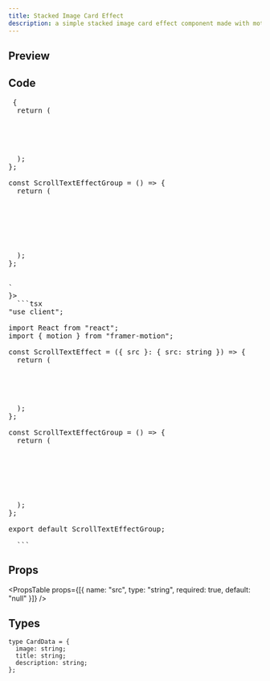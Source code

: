 ```yaml
---
title: Stacked Image Card Effect
description: a simple stacked image card effect component made with motion and tailwind css.
---
```


## Preview

<Preview>
  <StackedImageCardEffect />
</Preview>

## Code

<Pre raw={
`
"use client";


const ScrollTextEffect = ({ src }: { src: string }) => {
  return (
    <motion.div
      className="relative flex items-center w-full h-full justify-center overflow-hidde group border-none"
      whileHover="hover"
    >
      <motion.img
        className="absolute h-full w-full object-cover top-0 left-0 z-10 border-none"
        src={src}
        variants={{
          hover: { scale: 1.0 },
        }}
        transition={{ duration: 0.2, delay: 0, ease: "easeInOut" }}
      />
      <motion.img
        className="absolute h-full w-full object-cover top-0 left-0 z-20 border-none"
        src={src}
        variants={{
          hover: { scale: 0.7 },
        }}
        transition={{ duration: 0.2, delay: 0.1, ease: "easeInOut" }}
      />
      <motion.img
        className="absolute h-full w-full object-cover top-0 left-0 z-30 border-none"
        src={src}
        variants={{
          hover: { scale: 0.5 },
        }}
        transition={{ duration: 0.2, delay: 0.2, ease: "easeInOut" }}
      />
    </motion.div>
  );
};

const ScrollTextEffectGroup = () => {
  return (
    <div className="grid grid-cols-3 w-full h-[300px] gap-4">
      <ScrollTextEffect src="https://images.unsplash.com/photo-1531736275454-adc48d079ce9?q=80&w=2970&auto=format&fit=crop&ixlib=rb-4.0.3&ixid=M3wxMjA3fDB8MHxwaG90by1wYWdlfHx8fGVufDB8fHx8fA%3D%3D" />
      <ScrollTextEffect src="https://images.unsplash.com/photo-1513506003901-1e6a229e2d15?q=80&w=2970&auto=format&fit=crop&ixlib=rb-4.0.3&ixid=M3wxMjA3fDB8MHxwaG90by1wYWdlfHx8fGVufDB8fHx8fA%3D%3D" />
      <ScrollTextEffect src="https://images.unsplash.com/photo-1503914068268-5413b35b45ad?q=80&w=2970&auto=format&fit=crop&ixlib=rb-4.0.3&ixid=M3wxMjA3fDB8MHxwaG90by1wYWdlfHx8fGVufDB8fHx8fA%3D%3D" />
    </div>
  );
};


`
}>
  ```tsx
"use client";

import React from "react";
import { motion } from "framer-motion";

const ScrollTextEffect = ({ src }: { src: string }) => {
  return (
    <motion.div
      className="relative flex items-center w-full h-full justify-center overflow-hidde group border-none"
      whileHover="hover"
    >
      <motion.img
        className="absolute h-full w-full object-cover top-0 left-0 z-10 border-none"
        src={src}
        variants={{
          hover: { scale: 1.0 },
        }}
        transition={{ duration: 0.2, delay: 0, ease: "easeInOut" }}
      />
      <motion.img
        className="absolute h-full w-full object-cover top-0 left-0 z-20 border-none"
        src={src}
        variants={{
          hover: { scale: 0.7 },
        }}
        transition={{ duration: 0.2, delay: 0.1, ease: "easeInOut" }}
      />
      <motion.img
        className="absolute h-full w-full object-cover top-0 left-0 z-30 border-none"
        src={src}
        variants={{
          hover: { scale: 0.5 },
        }}
        transition={{ duration: 0.2, delay: 0.2, ease: "easeInOut" }}
      />
    </motion.div>
  );
};

const ScrollTextEffectGroup = () => {
  return (
    <div className="grid grid-cols-3 w-full h-[300px] gap-4">
      <ScrollTextEffect src="https://images.unsplash.com/photo-1531736275454-adc48d079ce9?q=80&w=2970&auto=format&fit=crop&ixlib=rb-4.0.3&ixid=M3wxMjA3fDB8MHxwaG90by1wYWdlfHx8fGVufDB8fHx8fA%3D%3D" />
      <ScrollTextEffect src="https://images.unsplash.com/photo-1513506003901-1e6a229e2d15?q=80&w=2970&auto=format&fit=crop&ixlib=rb-4.0.3&ixid=M3wxMjA3fDB8MHxwaG90by1wYWdlfHx8fGVufDB8fHx8fA%3D%3D" />
      <ScrollTextEffect src="https://images.unsplash.com/photo-1503914068268-5413b35b45ad?q=80&w=2970&auto=format&fit=crop&ixlib=rb-4.0.3&ixid=M3wxMjA3fDB8MHxwaG90by1wYWdlfHx8fGVufDB8fHx8fA%3D%3D" />
    </div>
  );
};

export default ScrollTextEffectGroup;

  ```
</Pre>

## Props

<PropsTable
  props={[{ name: "src", type: "string", required: true, default: "null" }]}
/>

## Types

```tsx
type CardData = {
  image: string;
  title: string;
  description: string;
};
```
